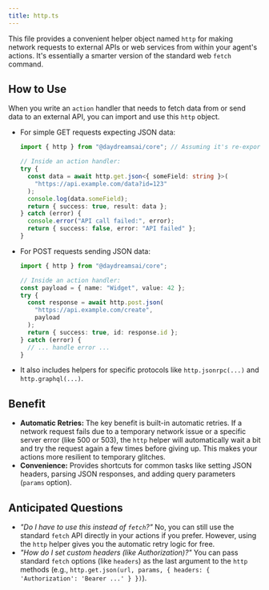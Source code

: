 ```yaml
---
title: http.ts
---
```


This file provides a convenient helper object named `http` for making network
requests to external APIs or web services from within your agent's actions. It's
essentially a smarter version of the standard web `fetch` command.

## How to Use

When you write an `action` handler that needs to fetch data from or send data to
an external API, you can import and use this `http` object.

- For simple GET requests expecting JSON data:

  ```typescript
  import { http } from "@daydreamsai/core"; // Assuming it's re-exported

  // Inside an action handler:
  try {
    const data = await http.get.json<{ someField: string }>(
      "https://api.example.com/data?id=123"
    );
    console.log(data.someField);
    return { success: true, result: data };
  } catch (error) {
    console.error("API call failed:", error);
    return { success: false, error: "API failed" };
  }
  ```

- For POST requests sending JSON data:

  ```typescript
  import { http } from "@daydreamsai/core";

  // Inside an action handler:
  const payload = { name: "Widget", value: 42 };
  try {
    const response = await http.post.json(
      "https://api.example.com/create",
      payload
    );
    return { success: true, id: response.id };
  } catch (error) {
    // ... handle error ...
  }
  ```

- It also includes helpers for specific protocols like `http.jsonrpc(...)` and
  `http.graphql(...)`.

## Benefit

- **Automatic Retries:** The key benefit is built-in automatic retries. If a
  network request fails due to a temporary network issue or a specific server
  error (like 500 or 503), the `http` helper will automatically wait a bit and
  try the request again a few times before giving up. This makes your actions
  more resilient to temporary glitches.
- **Convenience:** Provides shortcuts for common tasks like setting JSON
  headers, parsing JSON responses, and adding query parameters (`params`
  option).

## Anticipated Questions

- _"Do I have to use this instead of `fetch`?"_ No, you can still use the
  standard `fetch` API directly in your actions if you prefer. However, using
  the `http` helper gives you the automatic retry logic for free.
- _"How do I set custom headers (like Authorization)?"_ You can pass standard
  `fetch` options (like `headers`) as the last argument to the `http` methods
  (e.g.,
  `http.get.json(url, params, { headers: { 'Authorization': 'Bearer ...' } })`).
